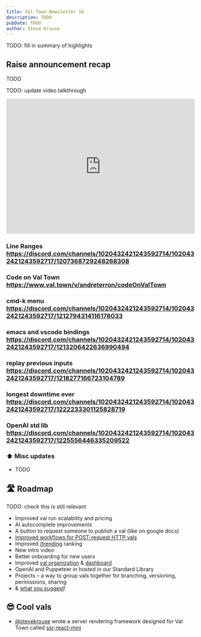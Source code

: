 ```yaml
---
title: Val Town Newsletter 16
description: TODO
pubDate: TODO
author: Steve Krouse
---
```



TODO: fill in summary of highlights

## Raise announcement recap

TODO

TODO: update video talkthrough
<iframe
  src="https://share.descript.com/embed/EqKva0ZkTJ1"
  width="640"
  height="360"
  style="max-width:100%"
  frameborder="0"
  allowfullscreen
></iframe>

### Line Ranges https://discord.com/channels/1020432421243592714/1020432421243592717/1207368729248268308

### Code on Val Town https://www.val.town/v/andreterron/codeOnValTown

### cmd-k menu https://discord.com/channels/1020432421243592714/1020432421243592717/1212794314116178033

### emacs and vscode bindings https://discord.com/channels/1020432421243592714/1020432421243592717/1213206422636990494

### replay previous inputs https://discord.com/channels/1020432421243592714/1020432421243592717/1218277166723104789

### longest downtime ever https://discord.com/channels/1020432421243592714/1020432421243592717/1222233301125828719

### OpenAI std lib https://discord.com/channels/1020432421243592714/1020432421243592717/1225556446335209522


### ⬆️ Misc updates

- TODO

## 🛣️ Roadmap

TODO: check this is still relevant

- Improved val run scalability and pricing
- AI autocomplete improvements
- A button to request someone to publish a val (like on google docs)
- [Improved workflows for POST-request HTTP vals](https://github.com/val-town/val-town-product/discussions/53)
- Improved [/trending](http://val.town/trending) ranking
- New intro video
- Better onboarding for new users
- Improved [val organization](https://github.com/val-town/val-town-product/discussions/10) & [dashboard](https://github.com/val-town/val-town-product/discussions/10)
- OpenAI and Puppeteer in hosted in our Standard Library
- Projects – a way to group vals together for branching, versioning, permissions, sharing
- & [what you suggest](https://github.com/val-town/val-town-product/discussions/new?category=feature-request)!

## 😎 Cool vals

- [@stevekrouse](https://www.val.town/u/stevekrouse) wrote a server rendering framework designed for Val Town called [ssr-react-mini](https://www.val.town/v/stevekrouse/TodoApp)
